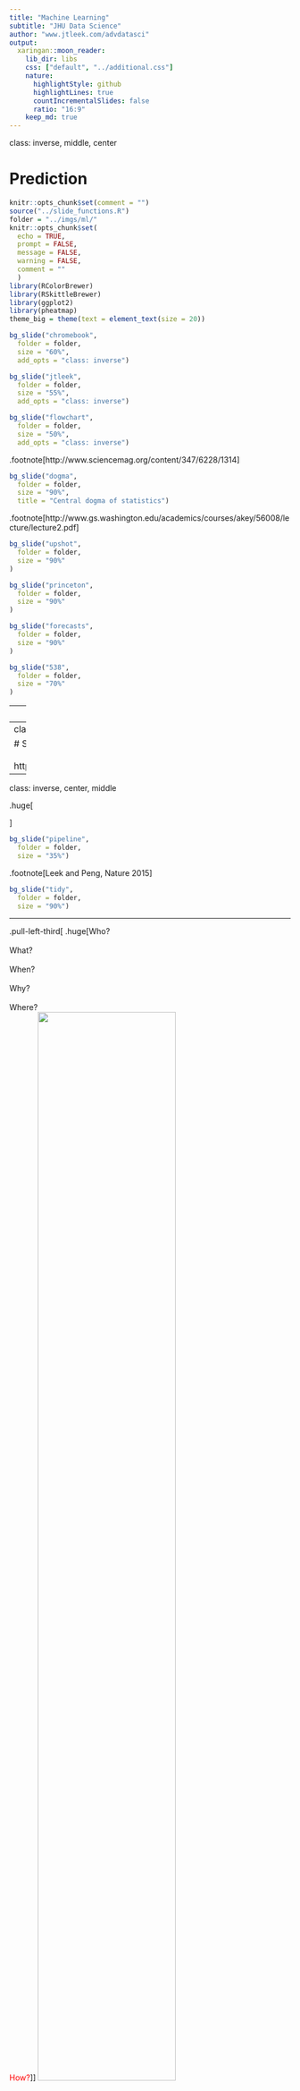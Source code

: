```yaml
---
title: "Machine Learning"
subtitle: "JHU Data Science"
author: "www.jtleek.com/advdatasci"
output:
  xaringan::moon_reader:
    lib_dir: libs
    css: ["default", "../additional.css"]
    nature:
      highlightStyle: github
      highlightLines: true
      countIncrementalSlides: false
      ratio: "16:9"
    keep_md: true
---
```

class: inverse, middle, center

# Prediction 

```r
knitr::opts_chunk$set(comment = "")
source("../slide_functions.R")
folder = "../imgs/ml/"
knitr::opts_chunk$set(
  echo = TRUE,
  prompt = FALSE,
  message = FALSE,
  warning = FALSE,
  comment = ""
  )
library(RColorBrewer)
library(RSkittleBrewer)
library(ggplot2)
library(pheatmap)
theme_big = theme(text = element_text(size = 20))
```

```r
bg_slide("chromebook", 
  folder = folder,
  size = "60%",
  add_opts = "class: inverse")
```

```r
bg_slide("jtleek", 
  folder = folder,
  size = "55%",
  add_opts = "class: inverse")
```


```r
bg_slide("flowchart", 
  folder = folder,
  size = "50%",
  add_opts = "class: inverse")
```

.footnote[http://www.sciencemag.org/content/347/6228/1314]

```r
bg_slide("dogma",
  folder = folder,
  size = "90%",
  title = "Central dogma of statistics")
```

.footnote[http://www.gs.washington.edu/academics/courses/akey/56008/lecture/lecture2.pdf]


```r
bg_slide("upshot",
  folder = folder,
  size = "90%"
)
```

```r
bg_slide("princeton",
  folder = folder,
  size = "90%"
)
```

```r
bg_slide("forecasts",
  folder = folder,
  size = "90%"
)
```

```r
bg_slide("538",
  folder = folder,
  size = "70%"
)
```


---
class: inverse, middle, center

# .huge[Why did this happen?!?]


```r
bg_slide("dogma_probability",
  folder = folder,
  size = "90%",
  title = "Central dogma of statistics")
```

.footnote[http://www.gs.washington.edu/academics/courses/akey/56008/lecture/lecture2.pdf]


```r
bg_slide("dogma_inference",
  folder = folder,
  size = "90%",
  title = "Central dogma of statistics")
```

.footnote[http://www.gs.washington.edu/academics/courses/akey/56008/lecture/lecture2.pdf]


---
class: inverse, middle, center

# Silver example <br><br> http://jtleek.com/advdatasci16/code/midterm2012


---
class: inverse, center, middle

.huge[

\begin{align}
Y &= \text{some outcome} \\
X &= \text{some covariate} \\
D &= (X,Y) \\
& lm(Y ~ X)
\end{align}

]


```r
bg_slide("pipeline",
  folder = folder,
  size = "35%")
```

.footnote[Leek and Peng, Nature 2015]


```r
bg_slide("tidy",
  folder = folder,
  size = "90%")
```

---

.pull-left-third[
.huge[Who?<br><br>
What?<br><br>
When?<br><br>
Why?<br><br>
Where?<br>
<font color = "red"> How?</font>
]
]
<img src="../imgs/modeling/tidy.png" style="width:70%">


---

.pull-left-third[
.huge[Who?<br><br>
What?<br><br>
When?<br>
<font color = "red"> Why?</font><br><br>
Where?<br><br>
How?
]
]
<img src="../imgs/modeling/tidy_hegemony.png" style="width:70%">


---
class: inverse

## Basic approach to model building and inference

.super[
1.  Hold out some data for evaluation
2.  Start with the simplest sensible model
3.  Plot the data and the model
4.  Look at residuals and model fit versus the data
5.  Augment with new variables
6.  Repeat this process
7.  Watch out for overfitting with 3-6!
8.  Evaluate the statistical significance on the held out data
]

---
class: inverse, middle, center

# $F_{0} \subseteq F_{0}(S) \subseteq F_{0}(Y)$

.footnote[Fithian, Sun and Taylor arXiv 2015]

---
class: inverse, middle, center

# $F_{0}$
.huge[
σ-algebra: - what we know
]

---
class: inverse, middle, center

# $F_{0}$

.huge[
"we've done nothing"
]

---
class: inverse, middle, center
# $F_{0}(S)$
.huge[
"we did model selection"
]
---
class: inverse, middle, center
# $F_{0}(Y)$
.huge[
"we looked at all the data"
]

---
class: inverse, middle, center

# $E[\beta | F_{0}] \neq E[\beta | F_{0}(S)]$



```r
bg_slide("eda", 
  folder = folder,
  size = "40%",
  add_opts = "class: inverse",
  title = "EDA is significance testing")
```

.footnote[http://vita.had.co.nz/papers/inference-infovis.pdf]


```r
bg_slide("patil", 
  folder = folder,
  size = "80%"
  )
```

```r
bg_slide("patil", 
  folder = folder,
  size = "80%"
  )
```

.pull-right-third[
.huge[
\begin{align}
F_0 &\subseteq F_{0}(1_{P,Q}(H)) \\
&\subseteq F_{0}(1_{ED}(E)) \\
&\subseteq F_{0}(1_{ED;E}(D)) \\
&\subseteq F_{0}(1_{AP;A}(C)) \\
&\subseteq F_{0}(1_{C}(A*))
\end{align}
]
]


```r
bg_slide("perspectives", 
  folder = folder,
  size = "100%"
  )
```




```r
bg_slide("scatter", 
  folder = folder,
  size = "50%"
  )
```

```r
bg_slide("r4ds", 
  folder = folder,
  size = "45%",
  add_opts = "class: inverse"
  )
```

.footnote[http://r4ds.had.co.nz/model-building.html#introduction-16]



```r
bg_slide("transparency", 
  folder = folder,
  size = "80%",
  add_opts = "class: inverse"
  )
```

```r
bg_slide("religous", 
  folder = folder,
  size = "55%",
  add_opts = "class: inverse"
  )
```

```r
bg_slide("upshot2", 
  folder = folder,
  size = "90%",
  add_opts = "class: inverse"
  )
```


```r
bg_slide("falsepositive", 
  folder = folder,
  size = "80%",
  add_opts = "class: inverse"
  )
```